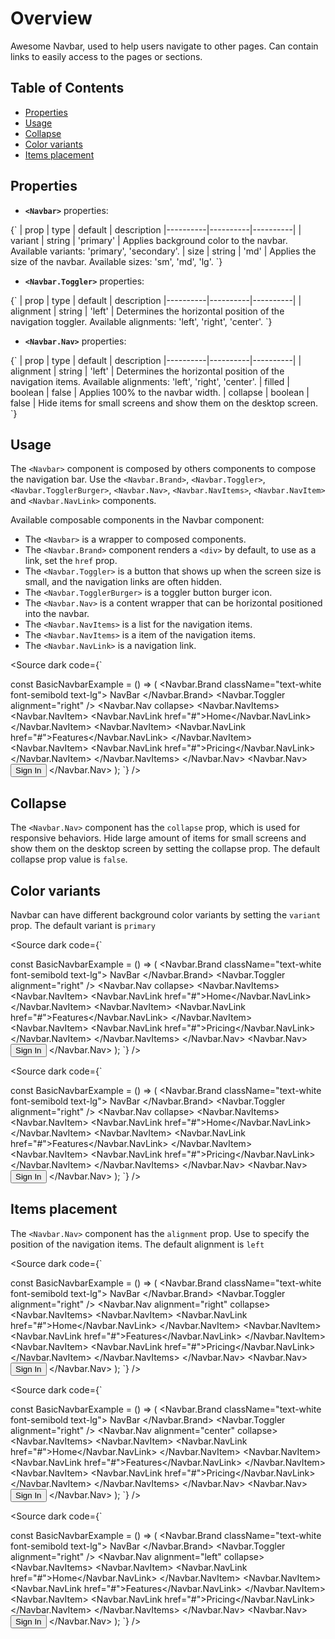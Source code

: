 
<Meta title="Navbar docs" of={NavbarStories} />

# Overview

Awesome Navbar, used to help users navigate to other pages. Can contain links to easily access to the pages or sections.

## Table of Contents

- [Properties](#properties)
- [Usage](#usage)
- [Collapse](#collapse)
- [Color variants](#color-variants)
- [Items placement](#items-placement)

## Properties

- **`<Navbar>`** properties:

<Markdown>
{`
| prop | type | default | description 
|----------|----------|----------|
| variant | string | 'primary' | Applies background color to the navbar. Available variants: 'primary', 'secondary'.
| size    | string | 'md'      | Applies the size of the navbar. Available sizes: 'sm', 'md', 'lg'.
`}
</Markdown>

- **`<Navbar.Toggler>`** properties:

<Markdown>
{`
| prop | type | default | description 
|----------|----------|----------|
| alignment | string  | 'left' | Determines the horizontal position of the navigation toggler. Available alignments: 'left', 'right', 'center'.
`}
</Markdown>

- **`<Navbar.Nav>`** properties:

<Markdown>
{`
| prop | type | default | description 
|----------|----------|----------|
| alignment | string  | 'left' | Determines the horizontal position of the navigation items. Available alignments: 'left', 'right', 'center'.
| filled    | boolean | false  | Applies 100% to the navbar width. 
| collapse  | boolean | false  | Hide items for small screens and show them on the desktop screen.
`}
</Markdown>

## Usage

The `<Navbar>` component is composed by others components to compose the navigation bar. Use the `<Navbar.Brand>`, `<Navbar.Toggler>`,
`<Navbar.TogglerBurger>`, `<Navbar.Nav>`, `<Navbar.NavItems>`, `<Navbar.NavItem>` and `<Navbar.NavLink>` components.

Available composable components in the Navbar component:
- The `<Navbar>` is a wrapper to composed components.
- The `<Navbar.Brand>` component renders a `<div>` by default, to use as a link, set the `href` prop.
- The `<Navbar.Toggler>` is a button that shows up when the screen size is small, and the navigation links are often hidden.
- The `<Navbar.TogglerBurger>` is a toggler button burger icon.
- The `<Navbar.Nav>` is a content wrapper that can be horizontal positioned into the navbar.
- The `<Navbar.NavItems>` is a list for the navigation items.
- The `<Navbar.NavItems>` is a item of the navigation items.
- The `<Navbar.NavLink>` is a navigation link.

<div class="custom-canvas">
  <Story of={NavbarStories.PrimaryNavbar} />
</div>

<Source dark code={`

const BasicNavbarExample = () => (
  <Navbar>
    <Navbar.Brand className="text-white font-semibold text-lg">
      NavBar
    </Navbar.Brand>
    <Navbar.Toggler alignment="right" />
    <Navbar.Nav collapse>
      <Navbar.NavItems>
        <Navbar.NavItem>
          <Navbar.NavLink href="#">Home</Navbar.NavLink>
        </Navbar.NavItem>
        <Navbar.NavItem>
          <Navbar.NavLink href="#">Features</Navbar.NavLink>
        </Navbar.NavItem>
        <Navbar.NavItem>
          <Navbar.NavLink href="#">Pricing</Navbar.NavLink>
        </Navbar.NavItem>
      </Navbar.NavItems>
    </Navbar.Nav>
    <Navbar.Nav>
      <Button variant="card">Sign In</Button>
    </Navbar.Nav>
  </Navbar>
);
`} />

## Collapse

The `<Navbar.Nav>` component has the `collapse` prop, which is used for responsive behaviors.
Hide large amount of items for small screens and show them on the desktop screen by setting the collapse prop.
The default collapse prop value is `false`.

## Color variants

Navbar can have different background color variants by setting the `variant` prop. The default variant is `primary`

<div class="custom-canvas">
  <Story of={NavbarStories.PrimaryNavbar} />
</div>

<Source dark code={`

const BasicNavbarExample = () => (
  <Navbar variant="primary">
    <Navbar.Brand className="text-white font-semibold text-lg">
      NavBar
    </Navbar.Brand>
    <Navbar.Toggler alignment="right" />
    <Navbar.Nav collapse>
      <Navbar.NavItems>
        <Navbar.NavItem>
          <Navbar.NavLink href="#">Home</Navbar.NavLink>
        </Navbar.NavItem>
        <Navbar.NavItem>
          <Navbar.NavLink href="#">Features</Navbar.NavLink>
        </Navbar.NavItem>
        <Navbar.NavItem>
          <Navbar.NavLink href="#">Pricing</Navbar.NavLink>
        </Navbar.NavItem>
      </Navbar.NavItems>
    </Navbar.Nav>
    <Navbar.Nav>
      <Button variant="card">Sign In</Button>
    </Navbar.Nav>
  </Navbar>
);
`} />

<div class="custom-canvas">
  <Story of={NavbarStories.SecondaryNavbar} />
</div>

<Source dark code={`

const BasicNavbarExample = () => (
  <Navbar variant="secondary">
    <Navbar.Brand className="text-white font-semibold text-lg">
      NavBar
    </Navbar.Brand>
    <Navbar.Toggler alignment="right" />
    <Navbar.Nav collapse>
      <Navbar.NavItems>
        <Navbar.NavItem>
          <Navbar.NavLink href="#">Home</Navbar.NavLink>
        </Navbar.NavItem>
        <Navbar.NavItem>
          <Navbar.NavLink href="#">Features</Navbar.NavLink>
        </Navbar.NavItem>
        <Navbar.NavItem>
          <Navbar.NavLink href="#">Pricing</Navbar.NavLink>
        </Navbar.NavItem>
      </Navbar.NavItems>
    </Navbar.Nav>
    <Navbar.Nav>
      <Button variant="card">Sign In</Button>
    </Navbar.Nav>
  </Navbar>
);
`} />

## Items placement

The `<Navbar.Nav>` component has the `alignment` prop. Use to specify the position of the navigation items.
The default alignment is `left`

<div class="custom-canvas">
  <Story of={NavbarStories.NavbarRight} />
</div>

<Source dark code={`

const BasicNavbarExample = () => (
  <Navbar>
    <Navbar.Brand className="text-white font-semibold text-lg">
      NavBar
    </Navbar.Brand>
    <Navbar.Toggler alignment="right" />
    <Navbar.Nav alignment="right" collapse>
      <Navbar.NavItems>
        <Navbar.NavItem>
          <Navbar.NavLink href="#">Home</Navbar.NavLink>
        </Navbar.NavItem>
        <Navbar.NavItem>
          <Navbar.NavLink href="#">Features</Navbar.NavLink>
        </Navbar.NavItem>
        <Navbar.NavItem>
          <Navbar.NavLink href="#">Pricing</Navbar.NavLink>
        </Navbar.NavItem>
      </Navbar.NavItems>
    </Navbar.Nav>
    <Navbar.Nav>
      <Button variant="card">Sign In</Button>
    </Navbar.Nav>
  </Navbar>
);
`} />

<div class="custom-canvas">
  <Story of={NavbarStories.NavbarCenter} />
</div>


<Source dark code={`

const BasicNavbarExample = () => (
  <Navbar>
    <Navbar.Brand className="text-white font-semibold text-lg">
      NavBar
    </Navbar.Brand>
    <Navbar.Toggler alignment="right" />
    <Navbar.Nav alignment="center" collapse>
      <Navbar.NavItems>
        <Navbar.NavItem>
          <Navbar.NavLink href="#">Home</Navbar.NavLink>
        </Navbar.NavItem>
        <Navbar.NavItem>
          <Navbar.NavLink href="#">Features</Navbar.NavLink>
        </Navbar.NavItem>
        <Navbar.NavItem>
          <Navbar.NavLink href="#">Pricing</Navbar.NavLink>
        </Navbar.NavItem>
      </Navbar.NavItems>
    </Navbar.Nav>
    <Navbar.Nav>
      <Button variant="card">Sign In</Button>
    </Navbar.Nav>
  </Navbar>
);
`} />


<div class="custom-canvas">
  <Story of={NavbarStories.NavbarLeft} />
</div>

<Source dark code={`

const BasicNavbarExample = () => (
  <Navbar>
    <Navbar.Brand className="text-white font-semibold text-lg">
      NavBar
    </Navbar.Brand>
    <Navbar.Toggler alignment="right" />
    <Navbar.Nav alignment="left" collapse>
      <Navbar.NavItems>
        <Navbar.NavItem>
          <Navbar.NavLink href="#">Home</Navbar.NavLink>
        </Navbar.NavItem>
        <Navbar.NavItem>
          <Navbar.NavLink href="#">Features</Navbar.NavLink>
        </Navbar.NavItem>
        <Navbar.NavItem>
          <Navbar.NavLink href="#">Pricing</Navbar.NavLink>
        </Navbar.NavItem>
      </Navbar.NavItems>
    </Navbar.Nav>
    <Navbar.Nav>
      <Button variant="card">Sign In</Button>
    </Navbar.Nav>
  </Navbar>
);
`} />

